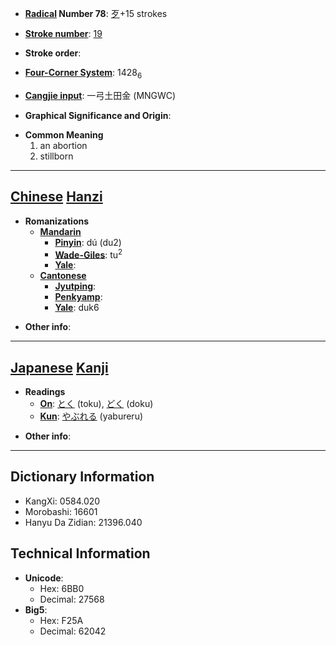 * '''[[Wiktionary:Chinese radical index| Radical]] Number 78''': [[Wiktionary:Chinese radical index 歹|歹]]+15 strokes

* '''[[Wiktionary:Chinese total strokes index|Stroke number]]''': [[Wiktionary:Chinese total strokes index 19|19]]

* '''Stroke order''': 

* '''[[Wiktionary:Chinese four corner index|Four-Corner System]]''': 1428<sub>6</sub>

* '''[[Wiktionary:Chinese Cangjie index|Cangjie input]]''': 一弓土田金 (MNGWC)

* '''Graphical Significance and Origin''': 

* '''Common Meaning'''
*#an abortion
*# stillborn


----

== [[Chinese]] [[Hanzi]] ==

* '''Romanizations'''
** '''[[Mandarin]]'''
*** '''[[Pinyin]]''': dú (du2)
*** '''[[Wade-Giles]]''': tu<sup>2</sup>
*** '''[[Yale]]''': 
** '''[[Cantonese]]'''
*** '''[[Jyutping]]''':
*** '''[[Penkyamp]]''': 
*** '''[[Yale]]''': duk6

* '''Other info''': 

----

== [[Japanese]] [[Kanji]] ==

* '''Readings'''
** '''[[On]]''': [[とく]] (toku), [[どく]] (doku)
** '''[[Kun]]''': [[やぶれる]] (yabureru)

* '''Other info''':  

----

== Dictionary Information ==

* KangXi: 0584.020
* Morobashi: 16601
* Hanyu Da Zidian: 21396.040

== Technical Information ==

* '''Unicode''':
** Hex: 6BB0
** Decimal: 27568
* '''Big5''':
** Hex: F25A
** Decimal: 62042